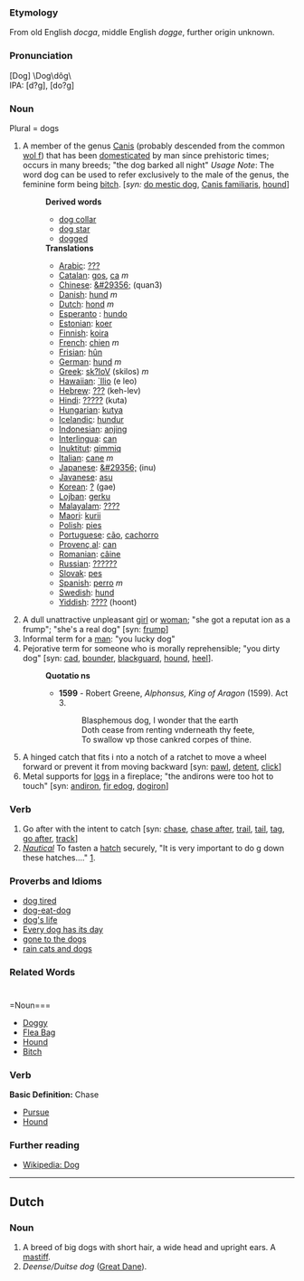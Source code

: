 ===Etymology===
From old English ''docga'', middle English ''dogge'', further origin unknown.
 
===Pronunciation===
[Dog] \Dog\dôg\<br>IPA: [d?g], [do?g]

===Noun===
Plural = dogs
# A member of the genus [[Canis]] (probably descended from the common [[wol f]]) that has been [[domesticated]] by man since prehistoric times; occurs in many breeds; "the dog barked all night" ''Usage Note'': The word dog can be used to refer exclusively to the male of the genus, the feminine form being [[bitch]]. [''syn:'' [[do mestic dog]], [[Canis familiaris]], [[hound]]]
#:'''Derived words'''
#:*[[dog collar]]
#:*[[dog star]]
#:*[[dogged]]
#:'''Translations'''
#:*[[Arabic]]: [[???]]
#:*[[Catalan]]: [[gos]], [[ca]] ''m''
#:*[[Chinese]]: [[&#29356;]] (quan3)
#:*[[Danish]]: [[hund]] ''m''
#:*[[Dutch]]: [[hond]] ''m''
#:*[[Esperanto]] : [[hundo]]
#:*[[Estonian]]: [[koer]]
#:*[[Finnish]]: [[koira]]
#:*[[French]]: [[chien]] ''m''
#:*[[Frisian]]: [[hûn]]
#:*[[German]]: [[hund]] ''m''
#:*[[Greek]]: [[sk?loV]] (skilos) ''m''
#:*[[Hawaiian]]: [[`Ilio]]  (e leo) 
#:*[[Hebrew]]: [[???]] (keh-lev)
#:*[[Hindi]]: [[?????]] (kuta)
#:*[[Hungarian]]: [[kutya]]
#:*[[Icelandic]]: [[hundur]]
#:*[[Indonesian]]: [[anjing]]
#:*[[Interlingua]]: [[can]]
#:*[[Inuktitut]]: [[qimmiq]]
#:*[[Italian]]: [[cane]] ''m''
#:*[[Japanese]]: [[&#29356;]] (inu)
#:*[[Javanese]]: [[asu]]
#:*[[Korean]]: [[?]] (gae)
#:*[[Lojban]]: [[gerku]]
#:*[[Malayalam]]: [[????]]
#:*[[Maori]]: [[kurii]]
#:*[[Polish]]: [[pies]]
#:*[[Portuguese]]: [[cão]], [[cachorro]]
#:*[[Provenç al]]: [[can]]
#:*[[Romanian]]: [[câine]]
#:*[[Russian]]: [[??????]]
#:*[[Slovak]]: [[pes]]
#:*[[Spanish]]: [[perro]] ''m''
#:*[[Swedish]]: [[hund]]
#:*[[Yiddish]]: [[????]] (hoont)
# A dull unattractive unpleasant [[girl]] or [[woman]]; "she got a reputat ion as a frump"; "she's a real dog" [syn: [[frump]]]
# Informal term for a [[man]]: "you lucky dog"
# Pejorative term for someone who is morally reprehensible; "you dirty dog" [syn: [[cad]], [[bounder]], [[blackguard]], [[hound]], [[heel]]].
#:'''Quotatio ns'''
#:*'''1599''' - Robert Greene, ''Alphonsus, King of Aragon'' (1599). Act 3.
#:*:Blasphemous dog, I wonder that the earth
#:*:Doth cease from renting vnderneath thy feete,
#:*:To swallow vp those cankred corpes of thine. 
# A hinged catch that fits i nto a notch of a ratchet to move a wheel forward or prevent it from moving backward [syn: [[pawl]], [[detent]], [[click]]]
# Metal supports for [[log]]s in a fireplace; "the andirons were too hot to touch" [syn: [[andiron]], [[fir edog]], [[dogiron]]]


===Verb===
# Go after with the intent to catch [syn: [[chase]], [[chase after]], [[trail]], [[tail]], [[tag]], [[go after]], [[track]]]
# <i>[[nautical terms|Nautical]]</i> To fasten a [[hatch]] securely, "It is very important to do g down these hatches...." [http://www.vonwentzel.net/Prout/08.OEM/04.Hatches/].

=== Proverbs and Idioms ===
*[[dog tired]]
*[[dog-eat-dog]]
*[[dog's life]]
*[[Every dog has its day]]
*[[gone to the dogs]]
*[[rain cats and dogs]]

=== Related Words ===

= ==Noun===

*[[Doggy]]
*[[Flea Bag]]
*[[Hound]]
*[[Bitch]]

===Verb===
'''Basic Definition:''' Chase
*[[Pursue]]
*[[Hound]]

=== Further reading ===
*[[en:Dog|Wikipedia: Dog]]

----
==Dutch==

===Noun===
#A breed of big dogs with short hair, a wide head and upright ears. A [[mastiff]].
#''Deense/Duitse dog'' ([[Great Dane]]).